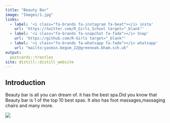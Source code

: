 ```yaml
---
title: "Beauty Bar"
image: "Images/1.jpg"
links:
  - label: '<i class="fa-brands fa-instagram fa-beat"></i> insta'
    url: 'https://twitter.com/R_Girls_School target="_blank"'
  - label: '<i class="fa-brands fa-snapchat fa-fade"></i> Snap'
    url: 'https://github.com/R-Girls target="_blank"'
  - label: '<i class="fa-brands fa-whatsapp fa-fade"></i> whatsapp'
    url: "mailto:yasmin.begum_22@greenoak.bham.sch.uk"
output:
  postcards::trestles
site: distill::distill_website
---
```

 
## Introduction

Beauty bar is all you can dream of. it has the best spa.Did you know that Beauty bar is 1 of the top 10 best spas. It also has foot massages,massaging chairs and many more.



![](Images/bleh.jfif)








